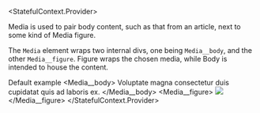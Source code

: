
<StatefulContext.Provider>
  <Rhythm>
    <Wrapper>
      <Rhythm>
        <p>
          Media is used to pair body content, such as that from an article,
          next to some kind of Media figure.
        </p>
        <p>
          The `Media` element wraps two internal divs, one being `Media__body`,
          and the other `Media__figure`. Figure wraps the chosen media, while Body is intended to house the content.
        </p>
        <Heading level="h3">Default example</Heading>
        <Media>
          <Media__body>
            Voluptate magna consectetur duis cupidatat quis ad laboris ex.
          </Media__body>
          <Media__figure>
            <Image src="https://picsum.photos/200/300" href="test-image"/>
          </Media__figure>
        </Media>
      </Rhythm>
    </Wrapper>
  </Rhythm>
</StatefulContext.Provider>
